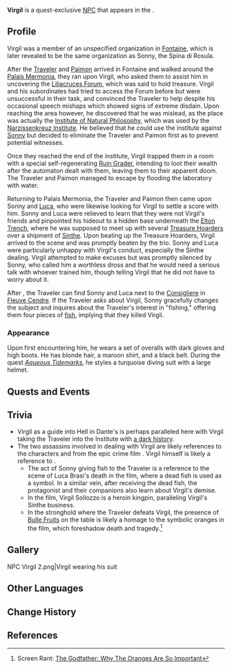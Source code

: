 {{Character Infobox
|type             = Quest NPC
|type2            = Deceased Characters
|image            = NPC Virgil.png
|realname         = <!-- Optional, if different from in-game name -->
|deceased         = Killed by [[Sonny]] and [[Luca]] after ''[[A Fontainian Message]]''
|region           = Fontaine
|location         = Fontaine
|affiliation      = 
|title            = 

|ancestry         = <!-- Clan/family -->
|father           = 
|mother           = 
|spouse           = 
|sibling          = 
|child            = 
|relative         = 

|voiceEN          = 
|voiceCN          = 
|voiceJP          = 
|voiceKR          = 
|dialoguereward   = 
}}
'''Virgil''' is a quest-exclusive [[NPC]] that appears in the {{Quest|Aqueous Tidemarks}}.

==Profile==
Virgil was a member of an unspecified organization in [[Fontaine]], which is later revealed to be the same organization as Sonny, the Spina di Rosula.

After the [[Traveler]] and [[Paimon]] arrived in Fontaine and walked around the [[Palais Mermonia]], they ran upon Virgil, who asked them to assist him in uncovering the [[Liliacruces Forum]], which was said to hold treasure. Virgil and his subordinates had tried to access the Forum before but were unsuccessful in their task, and convinced the Traveler to help despite his occasional speech mishaps which showed signs of extreme disdain. Upon reaching the area however, he discovered that he was mislead, as the place was actually the [[Institute of Natural Philosophy]], which was used by the [[Narzissenkreuz Institute]]. He believed that he could use the institute against [[Sonny]] but decided to eliminate the Traveler and Paimon first as to prevent potential witnesses.

Once they reached the end of the institute, Virgil trapped them in a room with a special self-regenerating [[Ruin Grader]], intending to loot their wealth after the automaton dealt with them, leaving them to their apparent doom. The Traveler and Paimon managed to escape by flooding the laboratory with water.

Returning to Palais Mermonia, the Traveler and Paimon then came upon Sonny and [[Luca]], who were likewise looking for Virgil to settle a score with him. Sonny and Luca were relieved to learn that they were not Virgil's friends and pinpointed his hideout to a hidden base underneath the [[Elton Trench]], where he was supposed to meet up with several [[Treasure Hoarders]] over a shipment of [[Sinthe]]. Upon beating up the Treasure Hoarders, Virgil arrived to the scene and was promptly beaten by the trio. Sonny and Luca were particularly unhappy with Virgil's conduct, especially the Sinthe dealing. Virgil attempted to make excuses but was promptly silenced by Sonny, who called him a worthless dross and that he would need a serious talk with whoever trained him, though telling Virgil that he did not have to worry about it.

After {{Quest|A Fontainian Message}}, the Traveler can find Sonny and Luca next to the [[Consigliere]] in [[Fleuve Cendre]]. If the Traveler asks about Virgil, Sonny gracefully changes the subject and inquires about the Traveler's interest in "fishing," offering them four pieces of [[fish]], implying that they killed Virgil.

===Appearance===
Upon first encountering him, he wears a set of overalls with dark gloves and high boots. He has blonde hair, a maroon shirt, and a black belt. During the quest ''[[Aqueous Tidemarks]]'', he styles a turquoise diving suit with a large helmet.

==Quests and Events==
{{Quests and Events}}

==Trivia==
* Virgil as a guide into Hell in Dante's {{w|Divine Comedy}} is perhaps paralleled here with Virgil taking the Traveler into the Institute with [[Ancient Log|a dark history]].
* The two assassins involved in dealing with Virgil are likely references to the characters {{w|Sonny Corleone}} and {{w|Luca Brasi}} from the epic crime film {{w|The Godfather}}. Virgil himself is likely a reference to {{w|Virgil Sollozzo |Virgil "The Turk" Sollozzo}}.
** The act of Sonny giving fish to the Traveler is a reference to the scene of Luca Brasi's death in the film, where a dead fish is used as a symbol. In a similar vein, after receiving the dead fish, the protagonist and their companions also learn about Virgil's demise.
** In the film, Virgil Sollozzo is a heroin kingpin, paralleling Virgil's Sinthe business.
** In the stronghold where the Traveler defeats Virgil, the presence of [[Bulle Fruit]]s on the table is likely a homage to the symbolic oranges in the film, which foreshadow death and tragedy.<ref>Screen Rant: [https://screenrant.com/godfather-oranges-important-symbol-why/ The Godfather: Why The Oranges Are So Important]</ref>

==Gallery==
<gallery>
NPC Virgil 2.png|Virgil wearing his suit
</gallery>

==Other Languages==
{{Other Languages|default_hidden= 1
|en      = Virgil
|zhs     = 维吉尔
|zhs_rm  = Wéijí'ěr
|zht     = 維吉爾
|zht_rm  = Wéijí'ěr
|ja      = ヴァージル
|ja_rm   = Vaajiru
|ko      = 버질
|es      = Virgile
|fr      = Virgil
|ru      = Виржиль
|th      = Virgil
|vi      = Virgil
|de      = Virgil
|id      = Virgil
|pt      = Virgil
|tr      = Virgil
|it      = Virgil
}}

==Change History==
{{Change History|4.0}}

==References==
{{Reflist}}